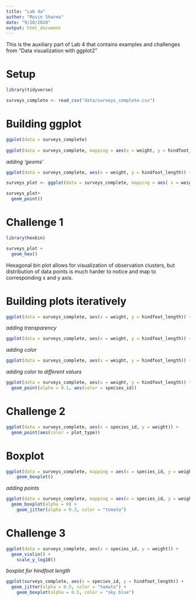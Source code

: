 ```yaml
---
title: "Lab 4a"
author: "Rovin Sharma"
date: "9/20/2020"
output: html_document
---
```


This is the auxiliary part of Lab 4 that contains examples and challenges from "Data visualization with ggplot2"

# Setup

```r
library(tidyverse)
```
```r
surveys_complete <- read_csv("data/surveys_complete.csv")
```

# Building ggplot

```r
ggplot(data = surveys_complete)
 
ggplot(data = surveys_complete, mapping = aes(x = weight, y = hindfoot_length))
```

*adding 'geoms'*

```r
ggplot(data = surveys_complete, aes(x = weight, y = hindfoot_length)) + geom_point()
```
```r
surveys_plot <- ggplot(data = surveys_complete, mapping = aes( x = weight, y = hindfoot_length))

surveys_plot+
  geom_point()
```

# Challenge 1

```r
library(hexbin)

surveys_plot +
  geom_hex()
```
Hexagonal bin plot allows for visualization of observation clusters, but distribution of data points is much harder to notice and map to corresponding x and y axis.

# Building plots iteratively

```r
ggplot(data = surveys_complete, aes(x = weight, y = hindfoot_length)) + geom_point()
```

*adding transparency*

```r
ggplot(data = surveys_complete, aes(x = weight, y = hindfoot_length)) + geom_point(alpha = 0.1)
```

*adding color*

```r
ggplot(data = surveys_complete, aes(x = weight, y = hindfoot_length)) + geom_point(alpha = 0.1, color = "blue")
```

*adding color to different values*

```r
ggplot(data = surveys_complete, aes(x = weight, y = hindfoot_length)) + 
  geom_point(alpha = 0.1, aes(color = species_id))
```

# Challenge 2

```r
ggplot(data = surveys_complete, aes(x = species_id, y = weight)) +
  geom_point(aes(color = plot_type))
```

# Boxplot

```r
ggplot(data = surveys_complete, mapping = aes(x = species_id, y = weight)) +
    geom_boxplot()
```

*adding points*

```r
ggplot(data = surveys_complete, mapping = aes(x = species_id, y = weight)) +
  geom_boxplot(alpha = 0) +
    geom_jitter(alpha = 0.3, color = "tomato")
```

# Challenge 3

```r
ggplot(data = surveys_complete, aes(x = species_id, y = weight)) +
  geom_violin() +
    scale_y_log10()
```

*boxplot for hindfoot length*

```r
ggplot(surveys_complete, aes(x = species_id, y = hindfoot_length)) +
  geom_jitter(alpha = 0.5, color = "tomato") +
    geom_boxplot(alpha = 0.5, color = "sky blue")
```
